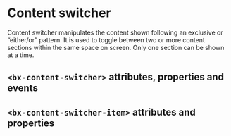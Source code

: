 
# Content switcher

Content switcher manipulates the content shown following an exclusive or “either/or” pattern. It is used to toggle between two or more content sections within the same space on screen. Only one section can be shown at a time.

<Preview withToolbar>
  <Story id="content-switcher--default-story" height="160px" />
</Preview>

## `<bx-content-switcher>` attributes, properties and events

<Props of="bx-content-switcher" />

## `<bx-content-switcher-item>` attributes and properties

<Props of="bx-content-switcher-item" />
